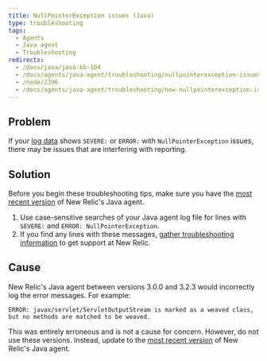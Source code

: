 ```yaml
---
title: NullPointerException issues (Java)
type: troubleshooting
tags:
  - Agents
  - Java agent
  - Troubleshooting
redirects:
  - /docs/java/java-kb-104
  - /docs/agents/java-agent/troubleshooting/nullpointerexception-issues
  - /node/2396
  - /docs/agents/java-agent/troubleshooting/new-nullpointerexception-issues-java
---
```


## Problem

If your [log data](/docs/agents/java-agent/troubleshooting/no-log-file-java) shows `SEVERE:` or `ERROR:` with `NullPointerException` issues, there may be issues that are interfering with reporting.

## Solution

Before you begin these troubleshooting tips, make sure you have the [most recent version](/docs/agents/java-agent/installation/upgrade-java-agent) of New Relic's Java agent.

1. Use case-sensitive searches of your Java agent log file for lines with `SEVERE:` and `ERROR: NullPointerException`.
2. If you find any lines with these messages, [gather troubleshooting information](/docs/agents/java-agent/troubleshooting/providing-troubleshooting-information-java) to get support at New Relic.

## Cause

New Relic's Java agent between versions 3.0.0 and 3.2.3 would incorrectly log the error messages. For example:

```
ERROR: javax/servlet/ServletOutputStream is marked as a weaved class, but no methods are matched to be weaved.
```

This was entirely erroneous and is not a cause for concern. However, do not use these versions. Instead, update to the [most recent version](/docs/agents/java-agent/installation/upgrade-java-agent) of New Relic's Java agent.
